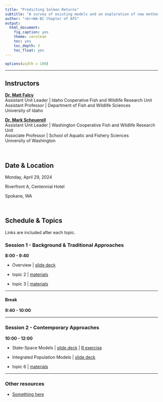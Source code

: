 ```yaml
---
title: "Predicting Salmon Returns"
subtitle: "A survey of existing models and an exploration of new methods for building better predictions"
author: "<br>WA-BC Chapter of AFS"
output:
  html_document:
    fig_caption: yes
    theme: cerulean
    toc: yes
    toc_depth: 3
    toc_float: yes
---
```


```r
options(width = 100)
```

***

## Instructors

[**Dr. Matt Falcy**](https://www.uidaho.edu/cnr/faculty/falcy)   
Assistant Unit Leader | Idaho Cooperative Fish and Wildlife Research Unit  
Assistant Professor | Department of Fish and Wildlife Sciences  
University of Idaho  

[**Dr. Mark Scheuerell**](https://fish.uw.edu/faculty/mark-scheuerell/)   
Assistant Unit Leader | Washington Cooperative Fish and Wildlife Research Unit  
Associate Professor | School of Aquatic and Fishery Sciences  
University of Washington  


<br>

## Date & Location

Monday, April 29, 2024

Riverfront A, Centennial Hotel

Spokane, WA

<br>

## Schedule & Topics

Links are included after each topic.

### Session 1 - Background & Traditional Approaches

__8:00 - 9:40__ 

  * Overview | [slide deck](session_1/forecasting_overview.html)
  
  * topic 2 | [materials](session_1/lec_02.html)

  * topic 3 | [materials](session_1/lec_03.html)
  
***

#### Break

__9:40 - 10:00__

***

### Session 2 - Contemporary Approaches

__10:00 - 12:00__

  * State-Space Models | [slide deck](session_2/intro_to_SSMs.html) | [R exercise](session_2/fitting_SSMs.html)
  
  * Integrated Population Models | [slide deck](session_2/intro_to_IPMs.html)
  
  * topic 6 | [materials](session_2/lec_06.html)
  
***

### Other resources

 * [Something here](URL)


 

